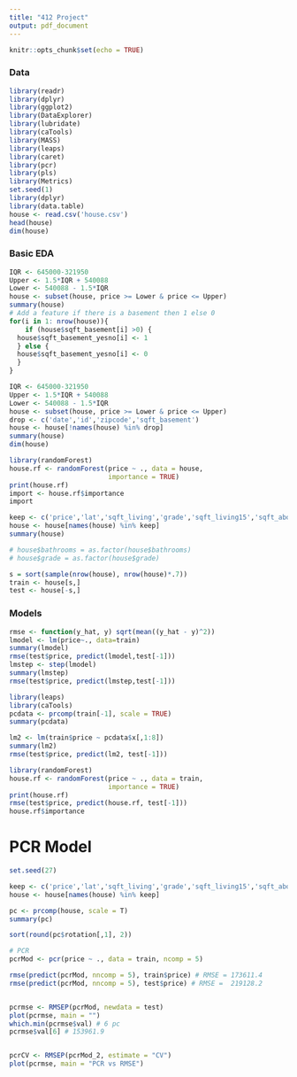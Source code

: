 ---
title: "412 Project"
output: pdf_document
---

```{r setup, include=FALSE}
knitr::opts_chunk$set(echo = TRUE)
```

### Data
```{r wrap-hook}
library(readr)
library(dplyr)
library(ggplot2)
library(DataExplorer)
library(lubridate)
library(caTools)
library(MASS)
library(leaps)
library(caret)
library(pcr)
library(pls)
library(Metrics)
set.seed(1)
library(dplyr)
library(data.table)
house <- read.csv('house.csv')
head(house)
dim(house)
```

### Basic EDA
```{r}
IQR <- 645000-321950
Upper <- 1.5*IQR + 540088
Lower <- 540088 - 1.5*IQR
house <- subset(house, price >= Lower & price <= Upper)
summary(house)
# Add a feature if there is a basement then 1 else 0
for(i in 1: nrow(house)){
    if (house$sqft_basement[i] >0) {
  house$sqft_basement_yesno[i] <- 1
  } else {
  house$sqft_basement_yesno[i] <- 0
  }
}

IQR <- 645000-321950
Upper <- 1.5*IQR + 540088
Lower <- 540088 - 1.5*IQR
house <- subset(house, price >= Lower & price <= Upper)
drop <- c('date','id','zipcode','sqft_basement')
house <- house[!names(house) %in% drop]
summary(house)
dim(house)

```


```{r}
library(randomForest)
house.rf <- randomForest(price ~ ., data = house,
                         importance = TRUE)
print(house.rf)
import <- house.rf$importance
import
```

```{r}
keep <- c('price','lat','sqft_living','grade','sqft_living15','sqft_above','long','yr_built','sqft_lot15','sqft_lot','bathrooms')
house <- house[names(house) %in% keep]
summary(house)
```

```{r}
# house$bathrooms = as.factor(house$bathrooms)
# house$grade = as.factor(house$grade)
```

```{r}
s = sort(sample(nrow(house), nrow(house)*.7))
train <- house[s,]
test <- house[-s,]
```

### Models
```{r}
rmse <- function(y_hat, y) sqrt(mean((y_hat - y)^2))
lmodel <- lm(price~., data=train)
summary(lmodel)
rmse(test$price, predict(lmodel,test[-1]))
lmstep <- step(lmodel)
summary(lmstep)
rmse(test$price, predict(lmstep,test[-1]))
```

```{r}
library(leaps)
library(caTools)
pcdata <- prcomp(train[-1], scale = TRUE)
summary(pcdata)
```

```{r}
lm2 <- lm(train$price ~ pcdata$x[,1:8])
summary(lm2)
rmse(test$price, predict(lm2, test[-1]))
```

```{r}
library(randomForest)
house.rf <- randomForest(price ~ ., data = train,
                         importance = TRUE)
print(house.rf)
rmse(test$price, predict(house.rf, test[-1]))
house.rf$importance
```


# PCR Model 

```{r}
set.seed(27)

keep <- c('price','lat','sqft_living','grade','sqft_living15','sqft_above','long','yr_built','sqft_lot15','sqft_lot','bathrooms')
house <- house[names(house) %in% keep]

pc <- prcomp(house, scale = T)
summary(pc)

sort(round(pc$rotation[,1], 2))

# PCR
pcrMod <- pcr(price ~ ., data = train, ncomp = 5)

rmse(predict(pcrMod, nncomp = 5), train$price) # RMSE = 173611.4
rmse(predict(pcrMod, nncomp = 5), test$price) # RMSE =  219128.2


pcrmse <- RMSEP(pcrMod, newdata = test)
plot(pcrmse, main = "")
which.min(pcrmse$val) # 6 pc
pcrmse$val[6] # 153961.9


pcrCV <- RMSEP(pcrMod_2, estimate = "CV")
plot(pcrmse, main = "PCR vs RMSE")
```
